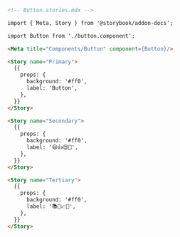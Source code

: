 ```md
<!-- Button.stories.mdx -->

import { Meta, Story } from '@storybook/addon-docs';

import Button from './button.component';

<Meta title="Components/Button" component={Button}/>

<Story name="Primary">
  {{
    props: {
      background: '#ff0',
      label: 'Button',
    },
  }}
</Story>

<Story name="Secondary">
  {{
    props: {
      background: '#ff0',
      label: '😄👍😍💯',
    },
  }}
</Story>

<Story name="Tertiary">
  {{
    props: {
      background: '#ff0',
      label: '📚📕📈🤓',
    },
  }}
</Story>
```
